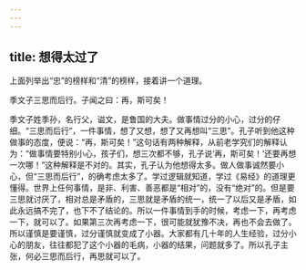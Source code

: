 ```yaml
---
---
---
```

title: 想得太过了
---




上面列举出“忠”的榜样和“清”的榜样，接着讲一个道理。

季文子三思而后行。子闻之曰：再，斯可矣！

季文子姓季孙，名行父，谥文，是鲁国的大夫。做事情过分的小心，过分的仔细。“三思而后行”，一件事情，想了又想，想了又再想叫“三思”。孔子听到他这种做事的态度，便说：“再，斯可矣！”这句话有两种解释，从前老学究们的解释认为：“做事情要特别小心，孩子们，想三次都不够，孔子说‘再，斯可矣！’还要再想一次哪！”这种解释是不对的。其实，孔子认为他想得太多。做人做事诚然要小心，但“三思而后行”，的确考虑太多了。学过逻辑就知道，学过《易经》的道理更懂得。世界上任何事情，是非、利害、善恶都是“相对”的，没有“绝对”的。但是要三思就讨厌了，相对总是矛盾的，三思就是矛盾的统一，统一了以后又是矛盾，如此永远搞不完了，也下不了结论的。所以一件事情到手的时候，考虑一下，再考虑一下，就可以了。如果第三次再考虑一下，很可能就犹豫不决，再也不会去做了。所以谨慎是要谨慎，过分谨慎就变成了小器。大家都有几十年的人生经验，过分小心的朋友，往往都犯了这个小器的毛病，小器的结果，问题就多了。所以孔子主张，何必三思而后行，再思就可以了。